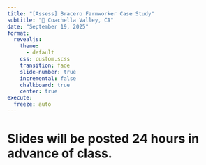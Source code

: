 ```yaml
---
title: "[Assess] Bracero Farmworker Case Study"
subtitle: "📍 Coachella Valley, CA"
date: "September 19, 2025"
format: 
  revealjs:
    theme:
      - default
    css: custom.scss
    transition: fade
    slide-number: true
    incremental: false 
    chalkboard: true
    center: true
execute:
  freeze: auto
---
```

# Slides will be posted 24 hours in advance of class.